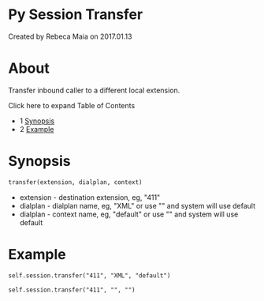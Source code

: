 
# Py Session Transfer 

 Created by  Rebeca Maia on 2017.01.13

# About

Transfer inbound caller to a different local extension.

Click here to expand Table of Contents

* 1 [Synopsis](#synopsis)
* 2 [Example](#example)

# Synopsis

```xml
transfer(extension, dialplan, context)
```

* extension - destination extension, eg, "411"
* dialplan - dialplan name, eg, "XML" or use "" and system will use default
* dialplan - context name, eg, "default" or use "" and system will use default

# Example

```xml
self.session.transfer("411", "XML", "default")

self.session.transfer("411", "", "")
```

  

